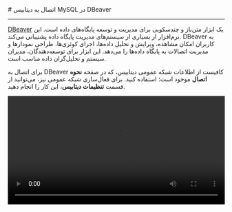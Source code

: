 
<Layout>
<Head>
<title>مستندات اتصال به دیتابیس MySQL با DBeaver - لیارا</title>
</Head>
# اتصال به دیتابیس MySQL در DBeaver
<hr className="mb-2" />

<a href="https://dbeaver.io/" className="text-[#2196f3] ">DBeaver</a> یک ابزار متن‌باز و چند‌سکویی برای مدیریت و توسعه پایگاه‌های داده است. 
این نرم‌افزار از بسیاری از سیستم‌های مدیریت پایگاه داده پشتیبانی می‌کند. DBeaver به کاربران امکان مشاهده، ویرایش و تحلیل داده‌ها، اجرای کوئری‌ها، طراحی نمودارها و مدیریت اتصالات به پایگاه داده‌ها را می‌دهد. این ابزار برای توسعه‌دهندگان، مدیران سیستم و تحلیل‌گران داده مناسب است.






<div className="h-2" />

برای اتصال به DBeaver کافیست از اطلاعات شبکه عمومی دیتابیس، که در صفحه <b>نحوه اتصال</b> موجود است؛ استفاده کنید.
برای فعال‌سازی شبکه عمومی نیز، می‌توانید از قسمت <b>تنظیمات دیتابیس</b>، این کار را انجام دهید.
<div className="h-4" />

<video
  src="https://files.liara.ir/liara/mysql/mysql-dbeaver.mp4"
  controls="controls"
  className="block w-full"
  width="100%"
/>

</Layout>